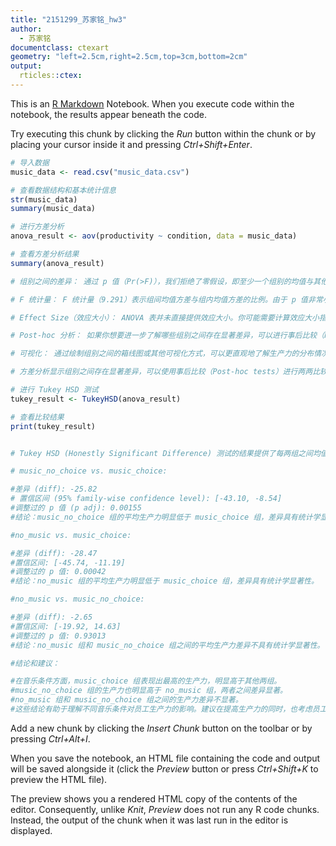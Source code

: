 ```yaml
---
title: "2151299_苏家铭_hw3"
author:
  - 苏家铭
documentclass: ctexart
geometry: "left=2.5cm,right=2.5cm,top=3cm,bottom=2cm"
output:
  rticles::ctex:
---
```


This is an [R Markdown](http://rmarkdown.rstudio.com) Notebook. When you execute code within the notebook, the results appear beneath the code. 

Try executing this chunk by clicking the *Run* button within the chunk or by placing your cursor inside it and pressing *Ctrl+Shift+Enter*. 

```r
# 导入数据
music_data <- read.csv("music_data.csv")

# 查看数据结构和基本统计信息
str(music_data)
summary(music_data)
```
```r
# 进行方差分析
anova_result <- aov(productivity ~ condition, data = music_data)

# 查看方差分析结果
summary(anova_result)

# 组别之间的差异： 通过 p 值（Pr(>F)），我们拒绝了零假设，即至少一个组别的均值与其他组别不同。因此，我们有理由相信，不同的音乐条件（condition）对生产力产生了显著影响。

# F 统计量： F 统计量（9.291）表示组间均值方差与组内均值方差的比例。由于 p 值非常小，我们可以得出结论，在组别之间存在显著差异。

# Effect Size（效应大小）： ANOVA 表并未直接提供效应大小。你可能需要计算效应大小指标，如部分 Eta 平方或欧米茄平方，以更全面地了解组别之间的差异程度。

# Post-hoc 分析： 如果你想要进一步了解哪些组别之间存在显著差异，可以进行事后比较（Post-hoc tests），如 Tukey HSD 测试。这将帮助你确定哪些组别的均值差异是显著的。

# 可视化： 通过绘制组别之间的箱线图或其他可视化方式，可以更直观地了解生产力的分布情况。
```

```r
# 方差分析显示组别之间存在显著差异，可以使用事后比较（Post-hoc tests）进行两两比较。一种常用的方法是 Tukey's Honestly Significant Difference（Tukey HSD）。

# 进行 Tukey HSD 测试
tukey_result <- TukeyHSD(anova_result)

# 查看比较结果
print(tukey_result)


# Tukey HSD (Honestly Significant Difference) 测试的结果提供了每两组之间均值差异的置信区间和调整过的 p 值。让我们解释这些结果：

# music_no_choice vs. music_choice:

#差异 (diff): -25.82
# 置信区间 (95% family-wise confidence level): [-43.10, -8.54]
#调整过的 p 值 (p adj): 0.00155
#结论：music_no_choice 组的平均生产力明显低于 music_choice 组，差异具有统计学显著性。

#no_music vs. music_choice:

#差异 (diff): -28.47
#置信区间: [-45.74, -11.19]
#调整过的 p 值: 0.00042
#结论：no_music 组的平均生产力明显低于 music_choice 组，差异具有统计学显著性。

#no_music vs. music_no_choice:

#差异 (diff): -2.65
#置信区间: [-19.92, 14.63]
#调整过的 p 值: 0.93013
#结论：no_music 组和 music_no_choice 组之间的平均生产力差异不具有统计学显著性。

#结论和建议：

#在音乐条件方面，music_choice 组表现出最高的生产力，明显高于其他两组。
#music_no_choice 组的生产力也明显高于 no_music 组，两者之间差异显著。
#no_music 组和 music_no_choice 组之间的生产力差异不显著。
#这些结论有助于理解不同音乐条件对员工生产力的影响。建议在提高生产力的同时，也考虑员工对音乐的个人选择，因为提供音乐选择的条件可能会更有利于工作效率。
```


Add a new chunk by clicking the *Insert Chunk* button on the toolbar or by pressing *Ctrl+Alt+I*.

When you save the notebook, an HTML file containing the code and output will be saved alongside it (click the *Preview* button or press *Ctrl+Shift+K* to preview the HTML file).

The preview shows you a rendered HTML copy of the contents of the editor. Consequently, unlike *Knit*, *Preview* does not run any R code chunks. Instead, the output of the chunk when it was last run in the editor is displayed.
